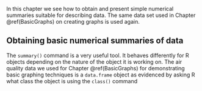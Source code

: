 ﻿In this chapter we see how to obtain and present simple numerical
summaries suitable for describing data. The same data set used in
Chapter \@ref(BasicGraphs) on creating graphs is used again.

## Obtaining basic numerical summaries of data

The `summary()` command is a very useful tool. It behaves
differently for R objects depending on the nature of the object it is
working on. The air quality data we used for
Chapter \@ref(BasicGraphs) for demonstrating basic graphing
techniques is a `data.frame`  object as evidenced by asking R
what class the object is using the `class()` command 

